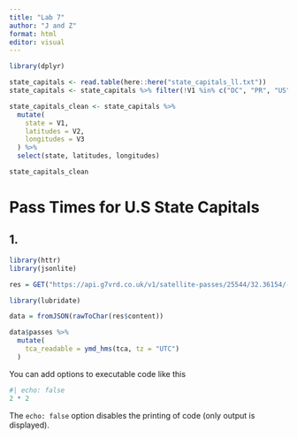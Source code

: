 ```yaml
---
title: "Lab 7"
author: "J and Z"
format: html
editor: visual
---
```


```r
library(dplyr)

state_capitals <- read.table(here::here("state_capitals_ll.txt"))
state_capitals <- state_capitals %>% filter(!V1 %in% c("DC", "PR", "US"))

state_capitals_clean <- state_capitals %>%
  mutate(
    state = V1,
    latitudes = V2,
    longitudes = V3
  ) %>%
  select(state, latitudes, longitudes)

state_capitals_clean
```

# Pass Times for U.S State Capitals

## 1.

```r
library(httr)
library(jsonlite)
```



```r
res = GET("https://api.g7vrd.co.uk/v1/satellite-passes/25544/32.36154/-86.27912.json")
```


```r
library(lubridate)

data = fromJSON(rawToChar(res$content))

data$passes %>%
  mutate(
    tca_readable = ymd_hms(tca, tz = "UTC")
  )

```

You can add options to executable code like this

```r
#| echo: false
2 * 2
```

The `echo: false` option disables the printing of code (only output is displayed).
